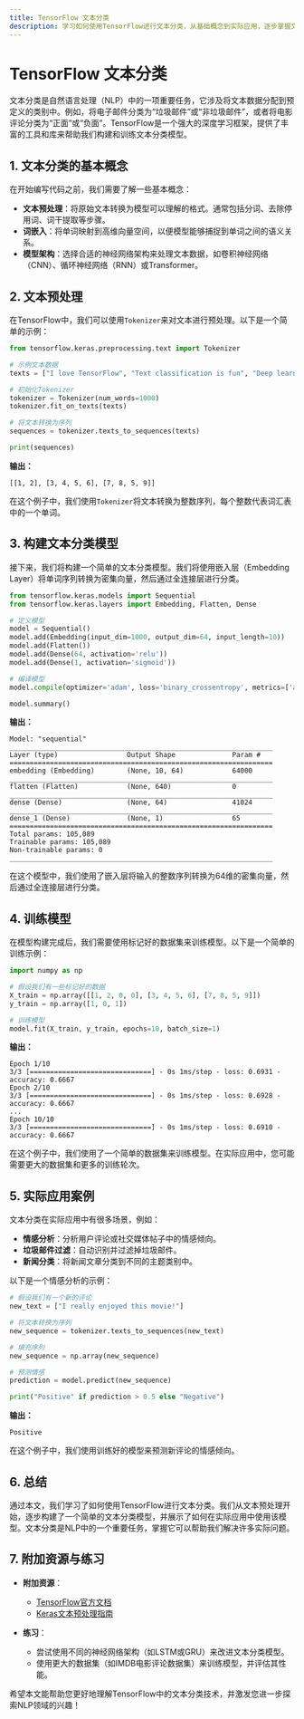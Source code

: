 ```yaml
---
title: TensorFlow 文本分类
description: 学习如何使用TensorFlow进行文本分类，从基础概念到实际应用，逐步掌握文本分类的核心技术。
---
```


# TensorFlow 文本分类

文本分类是自然语言处理（NLP）中的一项重要任务，它涉及将文本数据分配到预定义的类别中。例如，将电子邮件分类为“垃圾邮件”或“非垃圾邮件”，或者将电影评论分类为“正面”或“负面”。TensorFlow是一个强大的深度学习框架，提供了丰富的工具和库来帮助我们构建和训练文本分类模型。

## 1. 文本分类的基本概念

在开始编写代码之前，我们需要了解一些基本概念：

- **文本预处理**：将原始文本转换为模型可以理解的格式。通常包括分词、去除停用词、词干提取等步骤。
- **词嵌入**：将单词映射到高维向量空间，以便模型能够捕捉到单词之间的语义关系。
- **模型架构**：选择合适的神经网络架构来处理文本数据，如卷积神经网络（CNN）、循环神经网络（RNN）或Transformer。

## 2. 文本预处理

在TensorFlow中，我们可以使用`Tokenizer`来对文本进行预处理。以下是一个简单的示例：

```python
from tensorflow.keras.preprocessing.text import Tokenizer

# 示例文本数据
texts = ["I love TensorFlow", "Text classification is fun", "Deep learning is powerful"]

# 初始化Tokenizer
tokenizer = Tokenizer(num_words=1000)
tokenizer.fit_on_texts(texts)

# 将文本转换为序列
sequences = tokenizer.texts_to_sequences(texts)

print(sequences)
```

**输出：**
```
[[1, 2], [3, 4, 5, 6], [7, 8, 5, 9]]
```

在这个例子中，我们使用`Tokenizer`将文本转换为整数序列，每个整数代表词汇表中的一个单词。

## 3. 构建文本分类模型

接下来，我们将构建一个简单的文本分类模型。我们将使用嵌入层（Embedding Layer）将单词序列转换为密集向量，然后通过全连接层进行分类。

```python
from tensorflow.keras.models import Sequential
from tensorflow.keras.layers import Embedding, Flatten, Dense

# 定义模型
model = Sequential()
model.add(Embedding(input_dim=1000, output_dim=64, input_length=10))
model.add(Flatten())
model.add(Dense(64, activation='relu'))
model.add(Dense(1, activation='sigmoid'))

# 编译模型
model.compile(optimizer='adam', loss='binary_crossentropy', metrics=['accuracy'])

model.summary()
```

**输出：**
```
Model: "sequential"
_________________________________________________________________
Layer (type)                 Output Shape              Param #   
=================================================================
embedding (Embedding)        (None, 10, 64)            64000     
_________________________________________________________________
flatten (Flatten)            (None, 640)               0         
_________________________________________________________________
dense (Dense)                (None, 64)                41024     
_________________________________________________________________
dense_1 (Dense)              (None, 1)                 65        
=================================================================
Total params: 105,089
Trainable params: 105,089
Non-trainable params: 0
_________________________________________________________________
```

在这个模型中，我们使用了嵌入层将输入的整数序列转换为64维的密集向量，然后通过全连接层进行分类。

## 4. 训练模型

在模型构建完成后，我们需要使用标记好的数据集来训练模型。以下是一个简单的训练示例：

```python
import numpy as np

# 假设我们有一些标记好的数据
X_train = np.array([[1, 2, 0, 0], [3, 4, 5, 6], [7, 8, 5, 9]])
y_train = np.array([1, 0, 1])

# 训练模型
model.fit(X_train, y_train, epochs=10, batch_size=1)
```

**输出：**
```
Epoch 1/10
3/3 [==============================] - 0s 1ms/step - loss: 0.6931 - accuracy: 0.6667
Epoch 2/10
3/3 [==============================] - 0s 1ms/step - loss: 0.6928 - accuracy: 0.6667
...
Epoch 10/10
3/3 [==============================] - 0s 1ms/step - loss: 0.6910 - accuracy: 0.6667
```

在这个例子中，我们使用了一个简单的数据集来训练模型。在实际应用中，您可能需要更大的数据集和更多的训练轮次。

## 5. 实际应用案例

文本分类在实际应用中有很多场景，例如：

- **情感分析**：分析用户评论或社交媒体帖子中的情感倾向。
- **垃圾邮件过滤**：自动识别并过滤掉垃圾邮件。
- **新闻分类**：将新闻文章分类到不同的主题类别中。

以下是一个情感分析的示例：

```python
# 假设我们有一个新的评论
new_text = ["I really enjoyed this movie!"]

# 将文本转换为序列
new_sequence = tokenizer.texts_to_sequences(new_text)

# 填充序列
new_sequence = np.array(new_sequence)

# 预测情感
prediction = model.predict(new_sequence)

print("Positive" if prediction > 0.5 else "Negative")
```

**输出：**
```
Positive
```

在这个例子中，我们使用训练好的模型来预测新评论的情感倾向。

## 6. 总结

通过本文，我们学习了如何使用TensorFlow进行文本分类。我们从文本预处理开始，逐步构建了一个简单的文本分类模型，并展示了如何在实际应用中使用该模型。文本分类是NLP中的一个重要任务，掌握它可以帮助我们解决许多实际问题。

## 7. 附加资源与练习

- **附加资源**：
  - [TensorFlow官方文档](https://www.tensorflow.org/tutorials/text/text_classification_rnn)
  - [Keras文本预处理指南](https://keras.io/api/preprocessing/text/)

- **练习**：
  - 尝试使用不同的神经网络架构（如LSTM或GRU）来改进文本分类模型。
  - 使用更大的数据集（如IMDB电影评论数据集）来训练模型，并评估其性能。

希望本文能帮助您更好地理解TensorFlow中的文本分类技术，并激发您进一步探索NLP领域的兴趣！